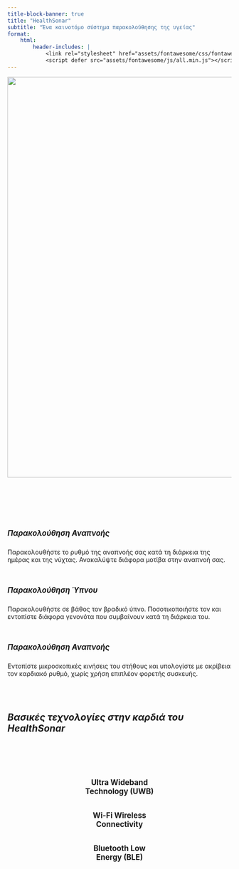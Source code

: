 ```yaml
---
title-block-banner: true
title: "HealthSonar"
subtitle: "Ένα καινοτόμο σύστημα παρακολούθησης της υγείας"
format:
    html:
        header-includes: |
            <link rel="stylesheet" href="assets/fontawesome/css/fontawesome.min.css">
            <script defer src="assets/fontawesome/js/all.min.js"></script>
---
```


![](/assets/images/banner.png){width=900 fig-align="center" fig-alt="HealthSonar logo."}

<!-- <body>
<h1><i><b>Ένα καινοτόμο σύστημα παρακολούθησης της υγείας</b></i></h1>
</body> -->

<br>
<br>
<br>

:::: {.grid}

::: {.g-col-12 .g-col-md-4}
<div class="card mb-2">
<div class="card-body">
<center><i class="fa-solid fa-lungs fa-3x" style="color:#2780e3"></i></center><br>
<h5 class="card-title"><big><b>Παρακολούθηση Αναπνοής</b></big></h5>
<p class="card-text">
Παρακολουθήστε το ρυθμό της αναπνοής σας κατά τη διάρκεια της ημέρας και της νύχτας.
Ανακαλύψτε διάφορα μοτίβα στην αναπνοή σας.
</p>
<!-- <a href="posts.html" class="btn btn-info stretched-link">Start reading</a> -->
</div>
</div>
:::

::: {.g-col-12 .g-col-md-4}
<div class="card mb-2">
<div class="card-body">
<center><i class="fa-solid fa-moon fa-3x" style="color:#000000"></i></center><br>
<h5 class="card-title"><big><b>Παρακολούθηση Ύπνου</b></big></h5>
<p class="card-text">
Παρακολουθήστε σε βάθος τον βραδικό ύπνο.
Ποσοτικοποιήστε τον και εντοπίστε διάφορα γενονότα που συμβαίνουν κατά τη διάρκεια του.
</p>
<!-- <a href="posts.html" class="btn btn-info stretched-link">Start reading</a> -->
</div>
</div>
:::

::: {.g-col-12 .g-col-md-4}
<div class="card mb-2">
<div class="card-body">
<center><i class="fa-solid fa-heart fa-3x" style="color:#c50f0f"></i></center><br>
<h5 class="card-title"><big><b>Παρακολούθηση Αναπνοής</b></big></h5>
<p class="card-text">
Εντοπίστε μικροσκοπικές κινήσεις του στήθους και υπολογίστε με ακρίβεια τον καρδιακό ρυθμό, χωρίς χρήση επιπλέον φορετής συσκευής.
</p>
<!-- <a href="posts.html" class="btn btn-info stretched-link">Start reading</a> -->
</div>
</div>
:::

::::

<br>
<br>

<body>
<h2><i>Βασικές τεχνολογίες στην καρδιά του HealthSonar</i></h2>
</body>

<br>
<br>

:::::{.grid}

::: {.g-col-12 .g-col-md-4}
<div class="card-body">
<center>
<i class="fa-solid fa-satellite-dish fa-3x" style="color:#2780e3"></i><br><br>
<big><b>Ultra Wideband<br>Technology (UWB)</b></big>
</center>
</div>
:::


::: {.g-col-12 .g-col-md-4}
<div class="card-body">
<center>
<i class="fa-solid fa-wifi fa-3x" style="color:#000000"></i><br><br>
<big><b>Wi-Fi Wireless<br>Connectivity</b></big>
</center>
</div>
:::

::: {.g-col-12 .g-col-md-4}
<div class="card-body">
<center>
<i class="fa-brands fa-bluetooth-b fa-3x" style="color:#c50f0f"></i><br><br>
<big><b>Bluetooth Low<br>Energy (BLE)</b></big>
</center>
</div>
:::

:::::

<br>
<br>
<br>
<br>
<br>